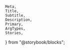 	Meta,
	Title,
	Subtitle,
	Description,
	Primary,
	ArgTypes,
	Stories,
} from "@storybook/blocks";

<Meta isTemplate />

<Title />
<Subtitle />
<ComponentDetails />

<Description />

<Stories title="Variants" />

## Properties

The component accepts the following inputs (properties):

<ArgTypes />

<PropertiesTable />

## Tagged releases

<TaggedReleases />
